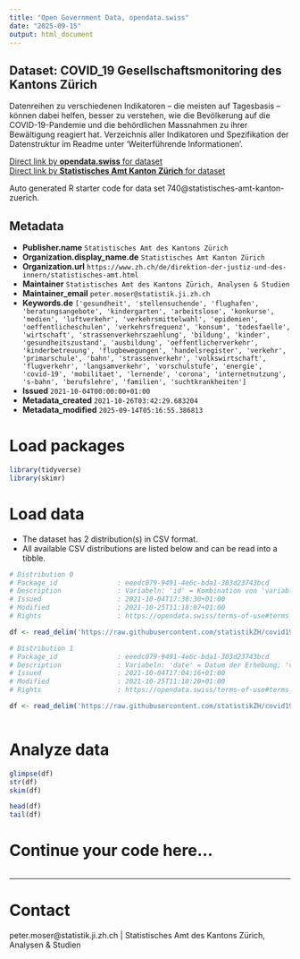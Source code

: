 ```yaml
---
title: "Open Government Data, opendata.swiss"
date: "2025-09-15"
output: html_document
---
```


## Dataset: COVID_19 Gesellschaftsmonitoring des Kantons Zürich

Datenreihen zu verschiedenen Indikatoren – die meisten auf Tagesbasis – können dabei helfen, besser zu verstehen, wie die Bevölkerung auf die COVID-19-Pandemie und die behördlichen Massnahmen zu ihrer Bewältigung reagiert hat. Verzeichnis aller Indikatoren und Spezifikation der Datenstruktur im Readme unter 'Weiterführende Informationen'.

[Direct link by **opendata.swiss** for dataset](https://opendata.swiss/de/dataset/covid_19-gesellschaftsmonitoring-des-kantons-zurich)<br>
[Direct link by **Statistisches Amt Kanton Zürich** for dataset](https://github.com/statistikZH/covid19monitoring)

Auto generated R starter code for data set 740@statistisches-amt-kanton-zuerich.

## Metadata

- **Publisher.name** `Statistisches Amt des Kantons Zürich`
- **Organization.display_name.de** `Statistisches Amt Kanton Zürich`
- **Organization.url** `https://www.zh.ch/de/direktion-der-justiz-und-des-innern/statistisches-amt.html`
- **Maintainer** `Statistisches Amt des Kantons Zürich, Analysen & Studien`
- **Maintainer_email** `peter.moser@statistik.ji.zh.ch`
- **Keywords.de** `['gesundheit', 'stellensuchende', 'flughafen', 'beratungsangebote', 'kindergarten', 'arbeitslose', 'konkurse', 'medien', 'luftverkehr', 'verkehrsmittelwahl', 'epidemien', 'oeffentlicheschulen', 'verkehrsfrequenz', 'konsum', 'todesfaelle', 'wirtschaft', 'strassenverkehrszaehlung', 'bildung', 'kinder', 'gesundheitszustand', 'ausbildung', 'oeffentlicherverkehr', 'kinderbetreuung', 'flugbewegungen', 'handelsregister', 'verkehr', 'primarschule', 'bahn', 'strassenverkehr', 'volkswirtschaft', 'flugverkehr', 'langsamverkehr', 'vorschulstufe', 'energie', 'covid-19', 'mobilitaet', 'lernende', 'corona', 'internetnutzung', 's-bahn', 'berufslehre', 'familien', 'suchtkrankheiten']`
- **Issued** `2021-10-04T00:00:00+01:00`
- **Metadata_created** `2021-10-26T03:42:29.683204`
- **Metadata_modified** `2025-09-14T05:16:55.386813`


# Load packages

```r

library(tidyverse)
library(skimr)

```

# Load data

-   The dataset has 2 distribution(s) in CSV format.
-   All available CSV distributions are listed below and can be read into a tibble.

```r

# Distribution 0
# Package_id               : eeedc079-9491-4e6c-bda1-303d23743bcd
# Description              : Variabeln: 'id' = Kombination von 'variable_short' und 'location' ergibt eindeutigen Identifkator; 'topic' = thematische Kategorie des Indikators; 'variable_short' = Kurzbezeichnung des Indikators (kein String); 'variable_long' = längere Bezeichnung des Indikators (String); 'location' = räumlicher Bezug der Erhebung, 'unit' = Masseinheit des erhobenen Werts; 'source' = Quelle der erhobenen Daten, 'update' = Aktualisierungsfrequenz, 'public' = Status der Veröffentlichung (ja/nein), 'description' = URL mit Beschreibung zur Grundlage der jeweiligen Datenerhebung, Hinweisen zur Methodik sowie Weiteren Informationen; 'last_modified' = Datum der letzten Aktualisierung; 'date_first_obs' = Startdatum der Zeitreihe (d.i. die erste erhobene Beobachtung); 'date_last_obs' = Enddatum der Zeitreihe (d.i. die letzte erhobene Beobachtung); 'sort' = alphabetische Sortierungsvariable nach 'topic' und 'variable_long'.
# Issued                   : 2021-10-04T17:38:30+01:00
# Modified                 : 2021-10-25T11:18:07+01:00
# Rights                   : https://opendata.swiss/terms-of-use#terms_by

df <- read_delim('https://raw.githubusercontent.com/statistikZH/covid19monitoring/master/Metadata.csv')

# Distribution 1
# Package_id               : eeedc079-9491-4e6c-bda1-303d23743bcd
# Description              : Variabeln: 'date' = Datum der Erhebung; 'value' = erhobener Wert; 'topic' = thematische Kategorie des Indikators (Liste aller Indikatoren siehe Readme unter "Weiterführende Informationen"); 'variable_short' = Kurzbezeichnung des Indikators (kein String); 'variable_long' = längere Bezeichnung des Indikators (String); 'location' = räumlicher Bezug der Erhebung, 'unit' = Masseinheit des erhobenen Werts; 'source' = Quelle der erhobenen Daten, 'update' = Aktualisierungsfrequenz, 'public' = Status der Veröffentlichung (ja/nein), 'description' = URL mit Beschreibung zur Grundlage der jeweiligen Datenerhebung, Hinweisen zur Methodik sowie Weiteren Informationen.
# Issued                   : 2021-10-04T17:04:16+01:00
# Modified                 : 2021-10-25T11:18:20+01:00
# Rights                   : https://opendata.swiss/terms-of-use#terms_by

df <- read_delim('https://raw.githubusercontent.com/statistikZH/covid19monitoring/master/covid19socialmonitoring.csv')



```

# Analyze data

```r

glimpse(df)
str(df)
skim(df)

head(df)
tail(df)

```

# Continue your code here...

```r

```

------------------------------------------------------------------------

# Contact

peter.moser@statistik.ji.zh.ch | Statistisches Amt des Kantons Zürich, Analysen & Studien
